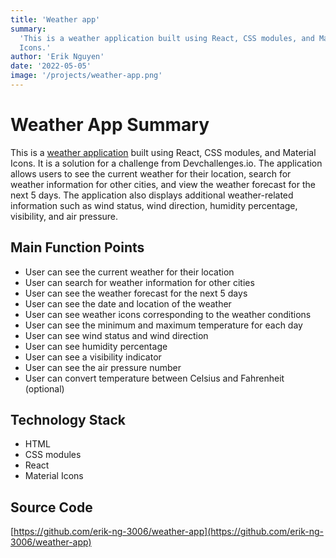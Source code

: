 ```yaml
---
title: 'Weather app'
summary:
  'This is a weather application built using React, CSS modules, and Material
  Icons.'
author: 'Erik Nguyen'
date: '2022-05-05'
image: '/projects/weather-app.png'
---
```


# Weather App Summary

This is a [weather application](https://poetic-queijadas-5f819b.netlify.app/)
built using React, CSS modules, and Material Icons. It is a solution for a
challenge from Devchallenges.io. The application allows users to see the current
weather for their location, search for weather information for other cities, and
view the weather forecast for the next 5 days. The application also displays
additional weather-related information such as wind status, wind direction,
humidity percentage, visibility, and air pressure.

## Main Function Points

- User can see the current weather for their location
- User can search for weather information for other cities
- User can see the weather forecast for the next 5 days
- User can see the date and location of the weather
- User can see weather icons corresponding to the weather conditions
- User can see the minimum and maximum temperature for each day
- User can see wind status and wind direction
- User can see humidity percentage
- User can see a visibility indicator
- User can see the air pressure number
- User can convert temperature between Celsius and Fahrenheit (optional)

## Technology Stack

- HTML
- CSS modules
- React
- Material Icons

## Source Code

[https://github.com/erik-ng-3006/weather-app](https://github.com/erik-ng-3006/weather-app)
